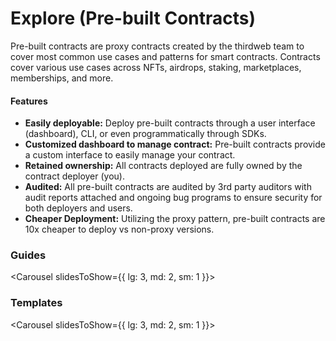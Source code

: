 
# Explore (Pre-built Contracts)

Pre-built contracts are proxy contracts created by the thirdweb team to cover most common use cases and patterns for smart contracts. Contracts cover various use cases across NFTs, airdrops, staking, marketplaces, memberships, and more.

#### Features

- **Easily deployable:** Deploy pre-built contracts through a user interface (dashboard), CLI, or even programmatically through SDKs.
- **Customized dashboard to manage contract:** Pre-built contracts provide a custom interface to easily manage your contract.
- **Retained ownership:** All contracts deployed are fully owned by the contract deployer (you).
- **Audited:** All pre-built contracts are audited by 3rd party auditors with audit reports attached and ongoing bug programs to ensure security for both deployers and users.
- **Cheaper Deployment:** Utilizing the proxy pattern, pre-built contracts are 10x cheaper to deploy vs non-proxy versions.

### Guides

<Carousel slidesToShow={{
	lg: 3,
	md: 2,
	sm: 1
}}>

<ArticleCard
	title="Account Factory"
	description="Learn how to deploy an NFT Factory contract."
	href="/"
	image={testImage}
/>

<ArticleCard
	title="Token"
	description="Learn how to deploy a Token contract."
	href="/"
	image={testImage}
/>

<ArticleCard
	title="NFT Drop"
	description="Learn how to deploy an NFT Drop contract."
	href="/"
	image={testImage}
/>

<ArticleCard
	title="Some Title"
	description="This is a short description about this card and its properties."
	href="/"
	image={testImage}
/>

</Carousel>

### Templates

<Carousel slidesToShow={{
	lg: 3,
	md: 2,
	sm: 1
}}>

<ArticleCard
	title="Marketplace"
	description="Create an NFT Marketplace using Marketplace contract."
	href="/"
	image={testImage}
/>

<ArticleCard
	title="NFT Drop"
	description="Create a claim page for NFTs using the NFT Drop contract."
	href="/"
	image={testImage}
/>

<ArticleCard
	title="NFT Gallery"
	description="Create an NFT Gallery to view and display metadata from any NFT contract."
	href="/"
	image={testImage}
/>

</Carousel>

